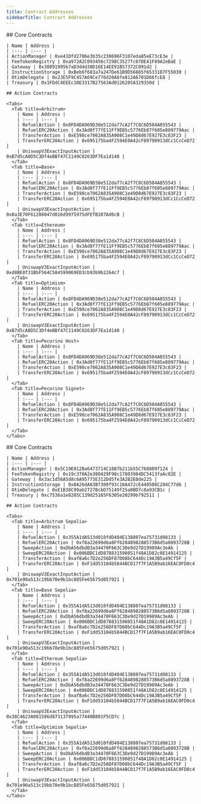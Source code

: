 ```yaml
---
title: Contract Addresses
sidebarTitle: Contract Addresses
---
```


<Tabs>
  <Tab title=Mainnet>
    ## Core Contracts
    
    | Name | Address |
    | :--- | :--- |
    | ActionManager | 0xe41Dfd2706e3b35c230696F3107eda85eE73cE3e |
    | FeeTokenRegistry | 0xa972A2C093456c7298C3527fc87DE41F89A2eBaE |
    | Gateway | 0x30891995b7aD3d4d38D16E14EE91B57372C091d2 |
    | InstructionStorage | 0xBeb6f683a7a247De61B9D56885f65331D7F55030 |
    | OtimDelegate | 0x23E5F9C457A69Ce776d20A8fe812A6701D66fcE8 |
    | Treasury | 0x1FDdC4EEEc10E3317B27563Ad0126285A329350d |

    ## Action Contracts

    <Tabs>
      <Tab title=Arbitrum>
        | Name | Address |
        | :--- | :--- |
        | RefuelAction | 0x8FD4DA969D38e512da77cA2f7C8C6D504A855543 |
        | RefuelERC20Action | 0x3Ad8f77fE11Ff9EB5c5776Eb87f605e889779Aac |
        | TransferAction | 0xE598ce7062A835A908C1e49D8d67E927E3c83F23 |
        | TransferERC20Action | 0x695175ba4F2594E0A42cF89790913dCc1CcCeD72 |
        | UniswapV3ExactInputAction | 0xB7d5cA0D5C3Df4eBBf47C1149C0263DF7Ea1d140 |
      </Tab>
      <Tab title=Base>
        | Name | Address |
        | :--- | :--- |
        | RefuelAction | 0x8FD4DA969D38e512da77cA2f7C8C6D504A855543 |
        | RefuelERC20Action | 0x3Ad8f77fE11Ff9EB5c5776Eb87f605e889779Aac |
        | TransferAction | 0xE598ce7062A835A908C1e49D8d67E927E3c83F23 |
        | TransferERC20Action | 0x695175ba4F2594E0A42cF89790913dCc1CcCeD72 |
        | UniswapV3ExactInputAction | 0x8a3E70F61288047d016d9975975dFEfB187Ad6cB |
      </Tab>
      <Tab title=Ethereum>
        | Name | Address |
        | :--- | :--- |
        | RefuelAction | 0x8FD4DA969D38e512da77cA2f7C8C6D504A855543 |
        | RefuelERC20Action | 0x3Ad8f77fE11Ff9EB5c5776Eb87f605e889779Aac |
        | TransferAction | 0xE598ce7062A835A908C1e49D8d67E927E3c83F23 |
        | TransferERC20Action | 0x695175ba4F2594E0A42cF89790913dCc1CcCeD72 |
        | UniswapV3ExactInputAction | 0xd8BE0f31BbF564C584599069ED3cb93b9b2264c7 |
      </Tab>
      <Tab title=Optimism>
        | Name | Address |
        | :--- | :--- |
        | RefuelAction | 0x8FD4DA969D38e512da77cA2f7C8C6D504A855543 |
        | RefuelERC20Action | 0x3Ad8f77fE11Ff9EB5c5776Eb87f605e889779Aac |
        | TransferAction | 0xE598ce7062A835A908C1e49D8d67E927E3c83F23 |
        | TransferERC20Action | 0x695175ba4F2594E0A42cF89790913dCc1CcCeD72 |
        | UniswapV3ExactInputAction | 0xB7d5cA0D5C3Df4eBBf47C1149C0263DF7Ea1d140 |
      </Tab>
      <Tab title=Pecorino Host>
        | Name | Address |
        | :--- | :--- |
        | RefuelAction | 0x8FD4DA969D38e512da77cA2f7C8C6D504A855543 |
        | RefuelERC20Action | 0x3Ad8f77fE11Ff9EB5c5776Eb87f605e889779Aac |
        | TransferAction | 0xE598ce7062A835A908C1e49D8d67E927E3c83F23 |
        | TransferERC20Action | 0x695175ba4F2594E0A42cF89790913dCc1CcCeD72 |
      </Tab>
      <Tab title=Pecorino Signet>
        | Name | Address |
        | :--- | :--- |
        | RefuelAction | 0x8FD4DA969D38e512da77cA2f7C8C6D504A855543 |
        | RefuelERC20Action | 0x3Ad8f77fE11Ff9EB5c5776Eb87f605e889779Aac |
        | TransferAction | 0xE598ce7062A835A908C1e49D8d67E927E3c83F23 |
        | TransferERC20Action | 0x695175ba4F2594E0A42cF89790913dCc1CcCeD72 |
      </Tab>
    </Tabs>
    
  </Tab>
  <Tab title=Testnet>
    ## Core Contracts
    
    | Name | Address |
    | :--- | :--- |
    | ActionManager | 0x5C19E012Ba6473714C1887b211b55C768809f124 |
    | FeeTokenRegistry | 0x19c370A2e300429F98c17803984DC5413faAc02E |
    | Gateway | 0x3ac1d56A5d8c6A95773E312Dd5fe3A2B2E0de225 |
    | InstructionStorage | 0x8A26dA63B7300f93c18A472cE440508C284C77d6 |
    | OtimDelegate | 0xE1B38C99ab2727BcbD75149f25a0BD7c8a93CB1c |
    | Treasury | 0xc7536a1e8205C139d25165F6305e20299b792511 |

    ## Action Contracts

    <Tabs>
      <Tab title=Arbitrum Sepolia>
        | Name | Address |
        | :--- | :--- |
        | RefuelAction | 0x355A1dA513d010fdD404E138807ea75731d08133 |
        | RefuelERC20Action | 0xf8a22699d6a8Ff6284898288573B6d5a8893728B |
        | SweepAction | 0xDbA56dbdB3a34470F663C3De9d27D19989Ac3eAb |
        | SweepERC20Action | 0x006BDC1dD878831590851f48A1D82c0E14914125 |
        | TransferAction | 0xaf8a6c7D2e256DF87D08bC644Dc19A3B5a49Cf5F |
        | TransferERC20Action | 0xF1dd53104b5844BCD17f7F1A5B9ab16EAC0FD0c4 |
        | UniswapV3ExactInputAction | 0x701e90a513c19bb70e9b1bc885Fe65675d057921 |
      </Tab>
      <Tab title=Base Sepolia>
        | Name | Address |
        | :--- | :--- |
        | RefuelAction | 0x355A1dA513d010fdD404E138807ea75731d08133 |
        | RefuelERC20Action | 0xf8a22699d6a8Ff6284898288573B6d5a8893728B |
        | SweepAction | 0xDbA56dbdB3a34470F663C3De9d27D19989Ac3eAb |
        | SweepERC20Action | 0x006BDC1dD878831590851f48A1D82c0E14914125 |
        | TransferAction | 0xaf8a6c7D2e256DF87D08bC644Dc19A3B5a49Cf5F |
        | TransferERC20Action | 0xF1dd53104b5844BCD17f7F1A5B9ab16EAC0FD0c4 |
        | UniswapV3ExactInputAction | 0x701e90a513c19bb70e9b1bc885Fe65675d057921 |
      </Tab>
      <Tab title=Ethereum Sepolia>
        | Name | Address |
        | :--- | :--- |
        | RefuelAction | 0x355A1dA513d010fdD404E138807ea75731d08133 |
        | RefuelERC20Action | 0xf8a22699d6a8Ff6284898288573B6d5a8893728B |
        | SweepAction | 0xDbA56dbdB3a34470F663C3De9d27D19989Ac3eAb |
        | SweepERC20Action | 0x006BDC1dD878831590851f48A1D82c0E14914125 |
        | TransferAction | 0xaf8a6c7D2e256DF87D08bC644Dc19A3B5a49Cf5F |
        | TransferERC20Action | 0xF1dd53104b5844BCD17f7F1A5B9ab16EAC0FD0c4 |
        | UniswapV3ExactInputAction | 0x38C4623A081586d873137995a77440B801F5CD7c |
      </Tab>
      <Tab title=Optimism Sepolia>
        | Name | Address |
        | :--- | :--- |
        | RefuelAction | 0x355A1dA513d010fdD404E138807ea75731d08133 |
        | RefuelERC20Action | 0xf8a22699d6a8Ff6284898288573B6d5a8893728B |
        | SweepAction | 0xDbA56dbdB3a34470F663C3De9d27D19989Ac3eAb |
        | SweepERC20Action | 0x006BDC1dD878831590851f48A1D82c0E14914125 |
        | TransferAction | 0xaf8a6c7D2e256DF87D08bC644Dc19A3B5a49Cf5F |
        | TransferERC20Action | 0xF1dd53104b5844BCD17f7F1A5B9ab16EAC0FD0c4 |
        | UniswapV3ExactInputAction | 0x701e90a513c19bb70e9b1bc885Fe65675d057921 |
      </Tab>
    </Tabs>
    
  </Tab>
</Tabs>

